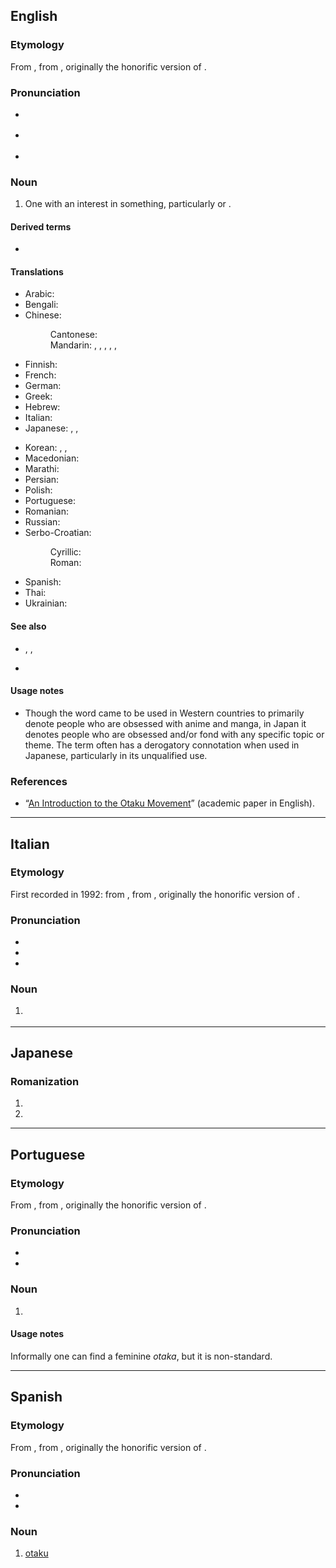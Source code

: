 ==English==
{{was wotd|2008|June|20}}

===Etymology===
From {{bor|en|ja|オタク|tr=otaku||nerd, geek}}, from {{m|ja|お宅|tr=otaku|pos=honorific for “you”}}, originally the honorific version of {{m|ja|宅|tr=taku||home}}.<br/>

===Pronunciation===
{{wikipedia}}
* {{a|UK}} {{IPA|en|/əʊˈtɑːkuː/|[əʊ̯ˈtʰɑːkʰuː]}}
* {{a|US}} {{IPA|en|/oʊˈtɑku/|[o̞ʊ̯ˈtʰɑkʰu]}}
* {{audio|en|en-us-otaku.ogg|Audio (US)}}

===Noun===
{{en-noun|s|otaku}}

# {{lb|en|fandom}} One with an {{l|en|obsessive}} interest in something, particularly {{l|en|anime}} or {{l|en|manga}}.

====Derived terms====
* {{l|en|otakukin}}

====Translations====
{{trans-top|one with an obsessive interest in something such as anime or manga}}
* Arabic: {{t|ar|أُوتَاكُو|m}}
* Bengali: {{t|bn|ওতাকু}}
* Chinese:
*: Cantonese: {{t|yue|御宅族|tr=jyu6 zaak6-2 zuk6}}
*: Mandarin: {{qualifier|male nerd}} {{t+|cmn|宅男|tr=zháinán}}, {{qualifier|female nerd}} {{t+|cmn|宅女|tr=zháinǚ}}, {{t+|cmn|御宅族|tr=yùzháizú}}, {{qualifier|fan}} {{t+|cmn|粉絲}}, {{t+|cmn|粉丝|tr=fěnsī}}, {{qualifier|one obsessed with Japanese things}} {{t+|cmn|哈日族|tr=hāRìzú}}
* Finnish: {{t|fi|otaku}}
* French: {{t+|fr|otaku|m|f}}
* German: {{t+|de|Otaku|m}}
* Greek: {{t|el|οτάκου|m|f}}
* Hebrew: {{t|he|אוֹטָאקוּ|m|tr=otáku}}
* Italian: {{t+|it|otaku|m|f}}
* Japanese: {{t+|ja|オタク}}, {{t|ja|ヲタク|tr=otaku}}, {{t+|ja|おたく}} {{qualifier|kana}}
{{trans-mid}}
* Korean: {{t+|ko|오타쿠}}, {{t|ko|오덕후}}, {{t|ko|씹덕}} {{qualifier|derogatory, vulgar}}
* Macedonian: {{t|mk|отаку|m}}
* Marathi: {{t|mr|ओताकु|m}}
* Persian: {{t|fa|اتاکو|tr=otâku}}
* Polish: {{t+|pl|otaku|m}}
* Portuguese: {{t+|pt|otaku|m|f}}
* Romanian: {{t+|ro|otaku|m|f}}
* Russian: {{t+|ru|ота́ку|m|f}}
* Serbo-Croatian:
*: Cyrillic: {{t|sh|отаку|m}}
*: Roman: {{t|sh|otaku|m}}
* Spanish: {{t+|es|otaku|m|f}}
* Thai: {{t|th|โอะตะกุ|tr=ò-dtà-gù}}
* Ukrainian: {{t|uk|ота́ку|m|f}}
{{trans-bottom}}

====See also====
* {{l|en|fanboy}}, {{l|en|fangirl}}, {{l|en|geek}}
* {{l|en|mangaka}}

====Usage notes====
* Though the word came to be used in Western countries to primarily denote people who are obsessed with anime and manga, in Japan it denotes people who are obsessed and/or fond with any specific topic or theme. The term often has a derogatory connotation when used in Japanese, particularly in its unqualified use.

===References===
* “[https://web.archive.org/web/20120302150800/http://www.brunel.ac.uk/4042/entertext4.1/lamarre1.pdf An Introduction to the Otaku Movement]” (academic paper in English).

{{topics|en|Fandom|Japanese fiction}}

----

==Italian==

===Etymology===
First recorded in 1992: from {{bor|it|ja|オタク|tr=otaku||nerd, geek}}, from {{m|ja|お宅|tr=otaku|pos=honorific for “you”}}, originally the honorific version of {{m|ja|宅|tr=taku||home}}.

===Pronunciation===
{{wikipedia|lang=it}}
* {{IPA|it|/oˈta.ku/|[oˈt̪äːku]}}
* {{hyphenation|it|o|tà|ku}}
* {{rhymes|it|u}}

===Noun===
{{it-noun|mf|-}}

# {{lb|it|fandom}} {{l|en|otaku}} {{gloss|one with an obsessive interest in something such as anime or manga}}

{{topics|it|Japanese fiction}}

----

==Japanese==

===Romanization===
{{ja-romaji}}

# {{ja-romanization of|おたく}}
# {{ja-romanization of|オタク}}

----

==Portuguese==

===Etymology===
From {{bor|pt|ja|オタク|tr=otaku||nerd, geek}}, from {{m|ja|お宅|tr=otaku|pos=honorific for “you”}}, originally the honorific version of {{m|ja|宅|tr=taku||home}}.

===Pronunciation===
{{wikipedia|lang=pt}}
* {{IPA|pt|/oˈta.ku/}}
* {{hyphenation|pt|o|ta|ku}}

===Noun===
{{pt-noun|mf}}

# {{lb|pt|fandom}} {{l|en|weeb}} {{gloss|one with an interest in something such as anime or manga}}

====Usage notes====
Informally one can find a feminine ''otaka'', but it is non-standard.

{{topics|pt|Fandom}}

----

==Spanish==
{{wikipedia|lang=es}}

===Etymology===
From {{bor|es|ja|オタク|tr=otaku||nerd, geek}}, from {{m|ja|お宅|tr=otaku|pos=honorific for “you”}}, originally the honorific version of {{m|ja|宅|tr=taku||home}}.

===Pronunciation===
* {{es-IPA}}
* {{hyphenation|es|o|ta|ku}}

===Noun===
{{es-noun|mf}}

# {{lb|es|fandom}} [[#English|otaku]] {{gloss|one with an obsessive interest in something such as anime or manga}}

{{C|es|Fandom}}